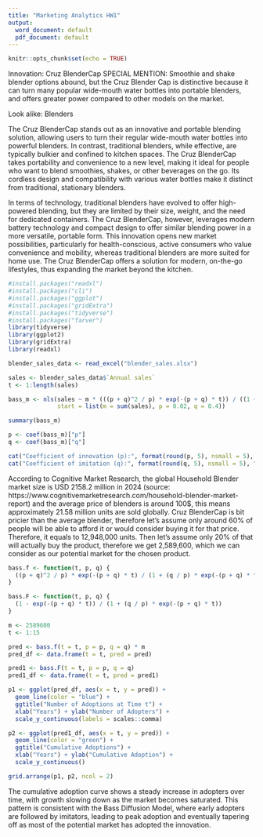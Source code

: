 ```yaml
---
title: "Marketing Analytics HW1"
output:
  word_document: default
  pdf_document: default
---
```


```r
knitr::opts_chunk$set(echo = TRUE)
```
Innovation: Cruz BlenderCap
SPECIAL MENTION: Smoothie and shake blender options abound, but the Cruz Blender Cap is distinctive because it can turn many popular wide-mouth water bottles into portable blenders, and offers greater power compared to other models on the market.

Look alike: Blenders

The Cruz BlenderCap stands out as an innovative and portable blending solution, allowing users to turn their regular wide-mouth water bottles into powerful blenders. In contrast, traditional blenders, while effective, are typically bulkier and confined to kitchen spaces. The Cruz BlenderCap takes portability and convenience to a new level, making it ideal for people who want to blend smoothies, shakes, or other beverages on the go. Its cordless design and compatibility with various water bottles make it distinct from traditional, stationary blenders.

In terms of technology, traditional blenders have evolved to offer high-powered blending, but they are limited by their size, weight, and the need for dedicated containers. The Cruz BlenderCap, however, leverages modern battery technology and compact design to offer similar blending power in a more versatile, portable form. This innovation opens new market possibilities, particularly for health-conscious, active consumers who value convenience and mobility, whereas traditional blenders are more suited for home use. The Cruz BlenderCap offers a solution for modern, on-the-go lifestyles, thus expanding the market beyond the kitchen.

```r
#install.packages("readxl")
#install.packages("cli")
#install.packages("ggplot")
#install.packages("gridExtra")
#install.packages("tidyverse")
#install.packages("farver")
library(tidyverse)
library(ggplot2)
library(gridExtra)
library(readxl)
```

```r
blender_sales_data <- read_excel("blender_sales.xlsx")
```


```r
sales <- blender_sales_data$`Annual sales`
t <- 1:length(sales)

bass_m <- nls(sales ~ m * (((p + q)^2 / p) * exp(-(p + q) * t)) / ((1 + (q / p) * exp(-(p + q) * t))^2),
              start = list(m = sum(sales), p = 0.02, q = 0.4))

summary(bass_m)
```

```r
p <- coef(bass_m)["p"]
q <- coef(bass_m)["q"]

cat("Coefficient of innovation (p):", format(round(p, 5), nsmall = 5), "\n")
cat("Coefficient of imitation (q):", format(round(q, 5), nsmall = 5), "\n")
```

According to Cognitive Market Research, the global Household Blender market size is USD 2158.2 million in 2024 (source: https://www.cognitivemarketresearch.com/household-blender-market-report) and the average price of blenders is around 100$, this means approximately 21.58 million units are sold globally. Cruz BlenderCap is bit pricier than the average blender, therefore let's assume only around 60% of people will be able to afford it or would consider buying it for that price. Therefore, it equals to 12,948,000 units.
Then let's assume only 20% of that will actually buy the product, therefore we get 2,589,600, which we can consider as our potential market for the chosen product.

```r
bass.f <- function(t, p, q) {
  ((p + q)^2 / p) * exp(-(p + q) * t) / (1 + (q / p) * exp(-(p + q) * t))^2
}

bass.F <- function(t, p, q) {
  (1 - exp(-(p + q) * t)) / (1 + (q / p) * exp(-(p + q) * t))
}

m <- 2589600 
t <- 1:15    

pred <- bass.f(t = t, p = p, q = q) * m
pred_df <- data.frame(t = t, pred = pred)

pred1 <- bass.F(t = t, p = p, q = q) 
pred1_df <- data.frame(t = t, pred = pred1)

p1 <- ggplot(pred_df, aes(x = t, y = pred)) +
  geom_line(color = "blue") +
  ggtitle("Number of Adoptions at Time t") +
  xlab("Years") + ylab("Number of Adopters") +
  scale_y_continuous(labels = scales::comma)

p2 <- ggplot(pred1_df, aes(x = t, y = pred)) +
  geom_line(color = "green") +
  ggtitle("Cumulative Adoptions") +
  xlab("Years") + ylab("Cumulative Adoption") +
  scale_y_continuous()

grid.arrange(p1, p2, ncol = 2)
```

The cumulative adoption curve shows a steady increase in adopters over time, with growth slowing down as the market becomes saturated. This pattern is consistent with the Bass Diffusion Model, where early adopters are followed by imitators, leading to peak adoption and eventually tapering off as most of the potential market has adopted the innovation.